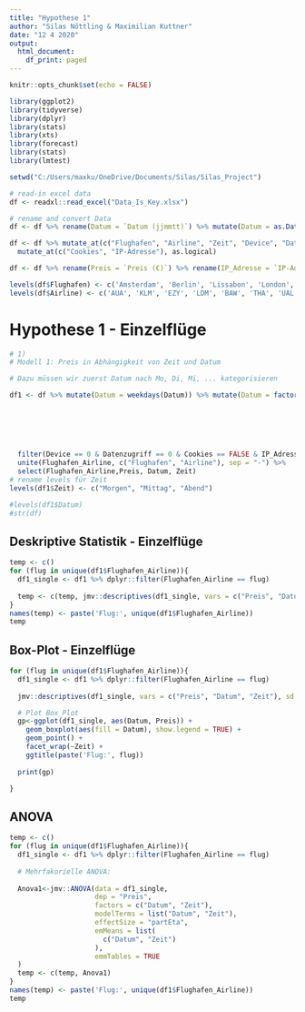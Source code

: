 ```yaml
---
title: "Hypothese 1"
author: "Silas Nöttling & Maximilian Kuttner"
date: "12 4 2020"
output:
  html_document:
    df_print: paged
---
```


```r
knitr::opts_chunk$set(echo = FALSE)
```

```r
library(ggplot2)
library(tidyverse)
library(dplyr)
library(stats)
library(xts)
library(forecast)
library(stats)
library(lmtest)
```

```r
setwd("C:/Users/maxku/OneDrive/Documents/Silas/Silas_Project")
```

```r
# read-in excel data
df <- readxl::read_excel("Data_Is_Key.xlsx")
```

```r
# rename and convert Data
df <- df %>% rename(Datum = `Datum (jjmmtt)`) %>% mutate(Datum = as.Date(Datum, format = "%y%m%d"))

df <- df %>% mutate_at(c("Flughafen", "Airline", "Zeit", "Device", "Datenzugriff"), as.factor) %>% 
  mutate_at(c("Cookies", "IP-Adresse"), as.logical)

df <- df %>% rename(Preis = `Preis (€)`) %>% rename(IP_Adresse = `IP-Adresse`)

levels(df$Flughafen) <- c('Amsterdam', 'Berlin', 'Lissabon', 'London', 'Bangkok', 'New York', 'Tokio')
levels(df$Airline) <- c('AUA', 'KLM', 'EZY', 'LDM', 'BAW', 'THA', 'UAL', 'ANA')

```

# Hypothese 1 - Einzelflüge
```r
# 1)
# Modell 1: Preis in Abhängigkeit von Zeit und Datum

# Dazu müssen wir zuerst Datum nach Mo, Di, Mi, ... kategorisieren

df1 <- df %>% mutate(Datum = weekdays(Datum)) %>% mutate(Datum = factor(Datum, levels = c("Montag",
                                                                                          "Dienstag",
                                                                                          "Mittwoch",
                                                                                          "Donnerstag",
                                                                                          "Freitag",
                                                                                          "Samstag",
                                                                                          "Sonntag"))) %>%
  filter(Device == 0 & Datenzugriff == 0 & Cookies == FALSE & IP_Adresse == FALSE) %>% 
  unite(Flughafen_Airline, c("Flughafen", "Airline"), sep = "-") %>% 
  select(Flughafen_Airline,Preis, Datum, Zeit) 
# rename levels für Zeit
levels(df1$Zeit) <- c("Morgen", "Mittag", "Abend")

#levels(df1$Datum)
#str(df)
```

## Deskriptive Statistik - Einzelflüge
````r
temp <- c()
for (flug in unique(df1$Flughafen_Airline)){
  df1_single <- df1 %>% dplyr::filter(Flughafen_Airline == flug)
  
  temp <- c(temp, jmv::descriptives(df1_single, vars = c("Preis", "Datum", "Zeit"), sd = TRUE, missing = TRUE, freq = TRUE))
}
names(temp) <- paste('Flug:', unique(df1$Flughafen_Airline))
temp
````


## Box-Plot - Einzelflüge
````r

for (flug in unique(df1$Flughafen_Airline)){
  df1_single <- df1 %>% dplyr::filter(Flughafen_Airline == flug)
  
  jmv::descriptives(df1_single, vars = c("Preis", "Datum", "Zeit"), sd = TRUE, missing = TRUE, freq = F)

  # Plot Box_Plot
  gp<-ggplot(df1_single, aes(Datum, Preis)) +
    geom_boxplot(aes(fill = Datum), show.legend = TRUE) +
    geom_point() +
    facet_wrap(~Zeit) +
    ggtitle(paste('Flug:', flug))
  
  print(gp)

}

````

## ANOVA
````r
temp <- c()
for (flug in unique(df1$Flughafen_Airline)){
  df1_single <- df1 %>% dplyr::filter(Flughafen_Airline == flug)
  
  # Mehrfakorielle ANOVA:
  
  Anova1<-jmv::ANOVA(data = df1_single, 
                     dep = "Preis",
                     factors = c("Datum", "Zeit"),
                     modelTerms = list("Datum", "Zeit"),
                     effectSize = "partEta",
                     emMeans = list(
                       c("Datum", "Zeit")
                     ),
                     emmTables = TRUE
  )
  temp <- c(temp, Anova1)
}
names(temp) <- paste('Flug:', unique(df1$Flughafen_Airline))
temp
````
